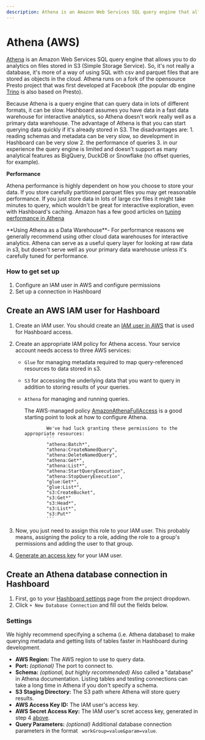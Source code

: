 ```yaml
---
description: Athena is an Amazon Web Services SQL query engine that allows you to do analytics on files stored in S3
---
```



# Athena (AWS)

[Athena](https://aws.amazon.com/athena/) is an Amazon Web Services SQL query
engine that allows you to do analytics on files stored in S3 (Simple Storage
Service). So, it's not really a database, it's more of a way of using SQL with
csv and parquet files that are stored as objects in the cloud. Athena runs on a
fork of the opensource Presto project that was first developed at Facebook (the
popular db engine [Trino](https://trino.io/) is also based on Presto).


Because Athena is a query engine that can query data in lots of different
formats, it can be slow. Hashboard assumes you have data in a fast data warehouse
for interactive analytics, so Athena doesn't work really well as a primary data
warehouse. The advantage of Athena is that you can start querying data quickly
if it's already stored in S3. The disadvantages are: 1. reading schemas and
metadata can be very slow, so development in Hashboard can be very slow 2. the
performance of queries 3. in our experience the query engine is limited and
doesn't support as many analytical features as BigQuery, DuckDB or Snowflake (no
offset queries, for example).

**Performance**

Athena performance is highly dependent on how you choose to store your data. If
you store carefully partitioned parquet files you may get reasonable
performance. If you just store data in lots of large csv files it might take
minutes to query, which wouldn't be great for interactive exploration, even with
Hashboard's caching. Amazon has a few good articles on
[tuning performance in Athena](https://docs.aws.amazon.com/athena/latest/ug/performance-tuning.html)

<Callout type="warning">
  **Using Athena as a Data Warehouse**- For performance reasons we generally
  recommend using other cloud data warehouses for interactive analytics. Athena
  can serve as a useful query layer for looking at raw data in s3, but doesn't
  serve well as your primary data warehouse unless it's carefully tuned for
  performance.
</Callout>

### How to get set up

1.  Configure an IAM user in AWS and configure permissions
2.  Set up a connection in Hashboard

## Create an AWS IAM user for Hashboard

1.  Create an IAM user. You should create an
    [IAM user in AWS](https://docs.aws.amazon.com/IAM/latest/UserGuide/id_users.html)
    that is used for Hashboard access.
2.  Create an appropriate IAM policy for Athena access. Your service account
    needs access to three AWS services:

    - `Glue` for managing metadata required to map query-referenced resources to data
      stored in s3.
    - `S3` for accessing the underlying data that you want to query in addition to
      storing results of your queries.
    - `Athena` for managing and running queries.

      The AWS-managed policy
      [AmazonAthenaFullAccess](https://docs.aws.amazon.com/athena/latest/ug/managed-policies.html)
      is a good starting point to look at how to configure Athena.

                  We've had luck granting these permissions to the appropriate resources:
                  ```
                  "athena:Batch*",
                  "athena:CreateNamedQuery",
                  "athena:DeleteNamedQuery",
                  "athena:Get*",
                  "athena:List*",
                  "athena:StartQueryExecution",
                  "athena:StopQueryExecution",
                  "glue:Get*",
                  "glue:List*",
                  "s3:CreateBucket",
                  "s3:Get*"
                  "s3:Head*",
                  "s3:List*",
                  "s3:Put*"
                  ```

3.  Now, you just need to assign this role to your IAM user. This probably
    means, assigning the policy to a role, adding the role to a group's
    permissions and adding the user to that group.
4.  [Generate an access key](https://aws.amazon.com/premiumsupport/knowledge-center/create-access-key/)
    for your IAM user.

## Create an Athena database connection in Hashboard

1. First, go to your
   [Hashboard settings](https://hashboard.com/app/p/settings#database_connections) page
   from the project dropdown.
2. Click `+ New Database Connection` and fill out the fields below.

### Settings

<Callout>
  We highly recommend specifying a schema (i.e. Athena database) to make
  querying metadata and getting lists of tables faster in Hashboard during
  development.
</Callout>

- **AWS Region:** The AWS region to use to query data.
- **Port:** _(optional)_ The port to connect to.
- **Schema:** _(optional, but highly recommended)_ Also called a "database" in Athena documentation. Listing tables and
  testing connections can take a long time in Athena if you don't specify a
  schema.
- **S3 Staging Directory:** The S3 path where Athena will store query results.
- **AWS Access Key ID:** The IAM user's access key.
- **AWS Secret Access Key:** The IAM user's scret access key, generated in step
  4 [above](/docs/database-connections/athena#create-an-aws-iam-user-for-hashboard).
- **Query Parameters:** _(optional)_ Additional database connection parameters in the format
  ` workGroup=value&param=value`.
